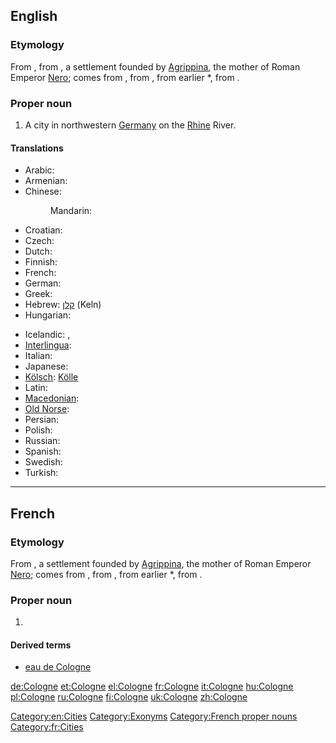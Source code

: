 {{also|cologne}}
==English==
{{wikipedia}}

===Etymology===
From {{etyl|fr}} {{term|Cologne|lang=fr}}, from {{etyl|la}} {{term|Colonia Agrippina|Colōnia Agrippīna|Agrippine Colony|lang=la}}, a settlement founded by [[w:Agrippina the Younger|Agrippina]], the mother of Roman Emperor [[w:Nero|Nero]]; {{term|colonia|colōnia|colony|lang=la}} comes from {{term|colonus|colōnus|farmer; colonist|lang=la}}, from {{term|colo|colō|till, cultivate, worship|lang=la}}, from earlier *{{term||quelō}}, from {{proto|Indo-European|kʷel-|to move; to turn (around)}}.

===Proper noun===
{{en-proper noun}}

# A city in northwestern [[Germany]] on the [[Rhine]] River.

====Translations====
{{trans-top|city in Germany}}
* Arabic: {{t|ar|كولونيا|f|tr=kuluunya}}
* Armenian: {{t-|hy|Քյոլն|tr=K'yoln}}
* Chinese:
*: Mandarin: {{t|cmn|科隆|tr=Kēlóng|sc=Hani}}
* Croatian: {{t|hr|Köln|m}}
* Czech: {{t-|cs|Kolín nad Rýnem}}
* Dutch: {{t-|nl|Keulen|n}}
* Finnish: {{t+|fi|Köln}}
* French: {{t+|fr|Cologne|f}}
* German: {{t+|de|Köln|n}}
* Greek: {{t+|el|Κολωνία|f|tr=Kolonía}}
* Hebrew: [[קלן]] (Keln)
* Hungarian: {{t+|hu|Köln}}
{{trans-mid}}
* Icelandic: {{t-|is|Köln|f}}, {{t-|is|Kolni|f}} {{qualifier|archaic}}
* [[Interlingua]]: {{t|ia|Colonia}}
* Italian: {{t-|it|Colonia|f}}
* Japanese: {{t-|ja|ケルン|tr=Kerun}}
* [[Kölsch]]: [[Kölle]] {{f}}
* Latin: {{t-|la|Colonia Agrippina|f|alt=Colōnia Agrippīna}}
* [[Macedonian]]: {{t|mk|Келн|m|tr=Kéln}}
* [[Old Norse]]: {{tø|non|Kolni|f}}
* Persian: {{t|fa|نام عطری برگرفته از شهر کلن در آلمان}}
* Polish: {{t+|pl|Kolonia|f}}
* Russian: {{t+|ru|Кёльн|m|tr=Kjol’n}}
* Spanish: {{t+|es|Colonia|f}}
* Swedish: {{t+|sv|Köln|c}}
* Turkish: {{t+|tr|Köln}}
{{trans-bottom}}

[[Category:en:Cities]]
[[Category:Exonyms]]

----

==French==

===Etymology===
From {{etyl|la|fr}} {{term|Colonia Agrippina|Colōnia Agrippīna|Agrippine Colony|lang=la}}, a settlement founded by [[w:Agrippina the Younger|Agrippina]], the mother of Roman Emperor [[w:Nero|Nero]]; {{term|colonia|colōnia|colony|lang=la}} comes from {{term|colonus|colōnus|farmer; colonist|lang=la}}, from {{term|colo|colō|till, cultivate, worship|lang=la}}, from earlier *{{term||quelō}}, from {{proto|Indo-European|kʷel-|to move; to turn (around)|lang=fr}}.

===Proper noun===
{{fr-proper noun|f}}

# {{l|en|Cologne}}

====Derived terms====
* [[eau de Cologne]]

[[Category:French proper nouns]]
[[Category:fr:Cities]]

[[de:Cologne]]
[[et:Cologne]]
[[el:Cologne]]
[[fr:Cologne]]
[[it:Cologne]]
[[hu:Cologne]]
[[pl:Cologne]]
[[ru:Cologne]]
[[fi:Cologne]]
[[uk:Cologne]]
[[zh:Cologne]]